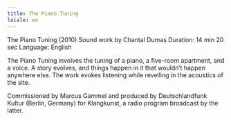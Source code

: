 ```yaml
---
title: The Piano Tuning
locale: en
---
```

The Piano Tuning (2010)
Sound work by Chantal Dumas
Duration: 14 min 20 sec
Language: English

The Piano Tuning involves the tuning of a piano, a five-room apartment, and a voice. A story evolves, and things happen in it that wouldn’t happen anywhere else. The work evokes listening while revelling in the acoustics of the site.

Commissioned by Marcus Gammel and produced by Deutschlandfunk Kultur (Berlin, Germany) for Klangkunst, a radio program broadcast by the latter.
